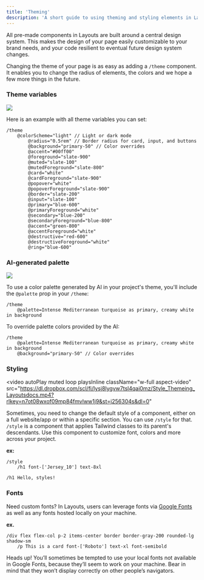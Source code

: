 ```yaml
---
title: 'Theming'
description: 'A short guide to using theming and styling elements in Layouts'
---
```


All pre-made components in Layouts are built around a central design system.
This makes the design of your page easily customizable to your brand needs, and your code resilient to eventual future design system changes.

Changing the theme of your page is as easy as adding a `/theme` component.
It enables you to change the radius of elements, the colors and we hope a few more things in the future. 


### Theme variables
<img height="full" src="https://dl.dropbox.com/scl/fi/88djayi834ru8f90csz8q/Darkmode_QS_Layoutsdocs.gif?rlkey=2801228goxj4gemi1tnet45hk&st=ttlui5y7&dl=0" />

Here is an example with all theme variables you can set:
```syntax Layouts
/theme
    @colorScheme="light" // Light or dark mode
        @radius="0.5rem" // Border radius for card, input, and buttons
        @background="primary-50" // Color overrides
        @accent="#00ff00"
        @foreground="slate-900"
        @muted="slate-100"
        @mutedForeground="slate-800"
        @card="white"
        @cardForeground="slate-900"
        @popover="white"
        @popoverForeground="slate-900"
        @border="slate-200"
        @input="slate-100"
        @primary="blue-600"
        @primaryForeground="white"
        @secondary="blue-200"
        @secondaryForeground="blue-800"
        @accent="green-800"
        @accentForeground="white"
        @destructive="red-600"
        @destructiveForeground="white"
        @ring="blue-600"
```

### AI-generated palette
<img height="full" src="https://dl.dropbox.com/scl/fi/ycud3jbwtiq0qf2plhh8u/AIPalette_Themeing_Layoutsdocs.gif?rlkey=lppgtvz1yx4elprodjg5vu7p3&st=1zzlmk67&dl=0" />

To use a color palette generated by AI in your project's theme, you'll include the `@palette` prop in your `/theme`: 

```syntax Layouts
/theme
	@palette=Intense Mediterranean turquoise as primary, creamy white in background
```

To override palette colors provided by the AI: 
```syntax Layouts
/theme
	@palette=Intense Mediterranean turquoise as primary, creamy white in background
	@background="primary-50" // Color overrides
```
### Styling 
<video
  autoPlay
  muted
  loop
  playsInline
  className="w-full aspect-video"
  src="https://dl.dropbox.com/scl/fi/lysj8lygvw7tsl4qai0mz/Style_Themeing_Layoutsdocs.mp4?rlkey=n7ot08wxof09mp84fmvlww1j9&st=j256304s&dl=0"
></video>

Sometimes, you need to change the default style of a component, either on a full website/app or within a specific section.
You can use `/style` for that. `/style` is a component that applies Tailwind classes to its parent's descendants. Use this component to customize font, colors and more across your project.

**ex:**
```syntax Layouts
/style
    /h1 font-['Jersey_10'] text-8xl

/h1 Hello, styles!
```

### Fonts 
Need custom fonts? In Layouts, users can leverage fonts via [Google Fonts](https://fonts.google.com/) as well as any fonts hosted locally on your machine. 

**ex.**
``` syntax Layouts
/div flex flex-col p-2 items-center border border-gray-200 rounded-lg shadow-sm
    /p This is a card font-['Roboto'] text-xl font-semibold
```

<Info> Heads up! You’ll sometimes be tempted to use your local fonts not available in Google Fonts, because they’ll seem to work on your machine. 
Bear in mind that they won’t display correctly on other people’s navigators.</Info>

